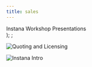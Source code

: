 ```yaml
---
title: sales
---
```

  <span>
    Instana Workshop Presentations <br />
  </span>
);
;

<Row>
<Column colMd={4} colLg={4} noGutterMdLeft>
<ArticleCard
  title="Instana Overview, Pricing, and Packaging"
  href="https://ibm.box.com/s/qlnidbjf0j03holxsap105f858ce0r27"
  actionIcon="arrowRight"
>

![Quoting and Licensing](images/QuotingLicensing.png)


</ArticleCard>
</Column>

<Column colMd={4} colLg={4} noGutterMdLeft>
<ArticleCard
  title="Instana Partner Workshop"
  href="https://ibm.box.com/s/rl70gohk2jxu2g77q9cl3gxemqhuq4av"
  actionIcon="arrowRight"
>

![Instana Intro](images/IntroInstana.png)

</ArticleCard>
</Column>

</Row>